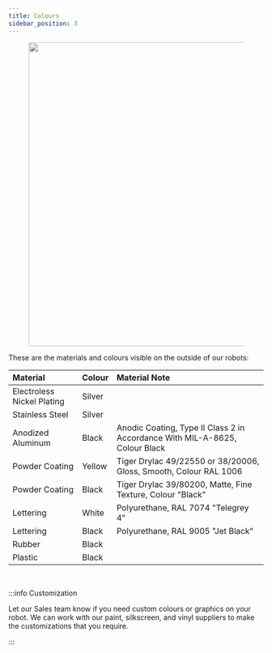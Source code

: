 ```yaml
---
title: Colours
sidebar_position: 3
---
```


<figure>
  <center>
    <img
      src="/img/robot_images/jackal_images/jackal_on_the_hill.jpg"
      width="600"
    />
  </center>
</figure>

These are the materials and colours visible on the outside of our robots:

| Material                   | Colour | Material Note                                                               |
| :------------------------- | :----- | :-------------------------------------------------------------------------- |
| Electroless Nickel Plating | Silver |                                                                             |
| Stainless Steel            | Silver |                                                                             |
| Anodized Aluminum          | Black  | Anodic Coating, Type II Class 2 in Accordance With MIL-A-8625, Colour Black |
| Powder Coating             | Yellow | Tiger Drylac 49/22550 or 38/20006, Gloss, Smooth, Colour RAL 1006           |
| Powder Coating             | Black  | Tiger Drylac 39/80200, Matte, Fine Texture, Colour "Black"                  |
| Lettering                  | White  | Polyurethane, RAL 7074 "Telegrey 4"                                         |
| Lettering                  | Black  | Polyurethane, RAL 9005 "Jet Black"                                          |
| Rubber                     | Black  |                                                                             |
| Plastic                    | Black  |                                                                             |

<br />

:::info Customization

Let our Sales team know if you need custom colours or graphics on your robot.
We can work with our paint, silkscreen, and vinyl suppliers to make the customizations that you require.

:::
